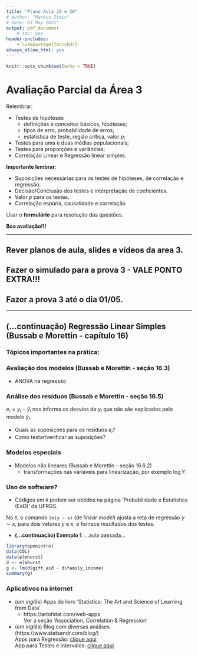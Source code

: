 ```yaml
---
title: "Plano Aula 29 e 30"
# author: "Markus Stein"
# date: 03 May 2021"
output: pdf_document
    # toc: yes
header-includes:
    - \usepackage{fancyhdr}
always_allow_html: yes
---
```

\addtolength{\headheight}{1.0cm}
\pagestyle{fancyplain} 
\lhead{\includegraphics[height=1.5cm]{logoIME.png}}
\rhead{\includegraphics[height=1.5cm]{logoEAD.png}}
\chead{UNIVERSIDADE FEDERAL DO RIO GRANDE DO SUL \\
INSTITUTO DE MATEMÁTICA E ESTATÍSTICA \\
DEPARTAMENTO DE ESTATÍSTICA \\
\vspace{0.3cm}
MAT02219 - Probabilidade e Estatística - 2022/1
}
\renewcommand{\headrulewidth}{0pt} 


```r
knitr::opts_chunk$set(echo = TRUE)
```

# Avaliação Parcial da Área 3

Relembrar:

* Testes de hipóteses
    + definições e conceitos básicos, hipóteses;
    + tipos de erro, probabilidade de erros;
    + estatistica de teste, região crítica, valor *p*;
* Testes para uma e duas médias populacionais;
* Testes para proporções e variâncias;
* Correlação Linear e Regressão linear simples.

**Importante lembrar**:

* Suposições necessárias para os testes de hipóteses, de correlação e regressão.
* Decisão/Conclusão dos testes e interpretação de coeficientes.
* Valor *p* para os testes.
* Correlação espúria, causalidade e correlação

\vspace{0.5cm}

Usar o **formulário** para resolução das questões.

\vspace{0.5cm}

**Boa avaliação!!!**

***
## Rever planos de aula, slides e vídeos da area 3. 
## Fazer o simulado para a prova 3 - VALE PONTO EXTRA!!!
## Fazer a prova 3 até o dia 01/05.
***  

## (...continuação) Regressão Linear Simples (Bussab e Morettin - capítulo 16)
### Tópicos importantes na prática:

### Avaliação dos modelos  (Bussab e Morettin - seção 16.3)
* ANOVA na regressão

### **Análise dos resíduos** (Bussab e Morettin - seção 16.5)
$e_i = y_i - \widehat y_i$ nos informa os desvios de $y_i$ que não são explicados pelo modelo $\widehat y_i$.

* Quais as suposições para os resíduos $e_i$?
* Como testar/verificar as suposições?

### Modelos especiais
* Modelos não lineares (Bussab e Morettin - seção 16.6.2)
    + transformações nas variáveis para linearização, por exemplo $\log Y$.


### Uso de software?
* Códigos em `R` podem ser obtidos na página 'Probabilidade e Estatística (EaD)' da UFRGS.

No `R`, o comando `lm(y ~ x)` (de *linear model*) ajusta a reta de regressão $y \sim x$, para dois vetores $y$ e $x$, e fornece resultados dos testes.

* **(...continuação) Exemplo 1**: ...aula passada...

```r
library(openintro)
data(COL)
data(elmhurst)
d <- elmhurst
g <- lm(d$gift_aid ~ d$family_income)
summary(g)
```

### Aplicativos na internet  

* (*em inglês*) Apps do livro 'Statistics: The Art and Science of Learning from Data'
    + https://artofstat.com/web-apps   
Ver a seção 'Association, Correlation & Regression' 

* (*em inglês*) Blog com diversas análises (https://www.statsandr.com/blog/)  
Apps para Regressão: [clique aqui](https://www.statsandr.com/blog/a-shiny-app-for-simple-linear-regression-by-hand-and-in-r/)  
App para Testes e intervalos: [clique aqui](https://www.statsandr.com/blog/a-shiny-app-for-inferential-statistics-by-hand/)